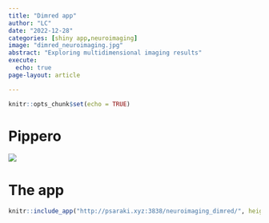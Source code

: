 ```yaml
---
title: "Dimred app"
author: "LC"
date: "2022-12-28"
categories: [shiny app,neuroimaging]
image: "dimred_neuroimaging.jpg"
abstract: "Exploring multidimensional imaging results"
execute:
  echo: true
page-layout: article

---
```


```r
knitr::opts_chunk$set(echo = TRUE)
```


# Pippero

![](dimred.gif)

# The app

```r
knitr::include_app("http://psaraki.xyz:3838/neuroimaging_dimred/", height = 2000)
```




